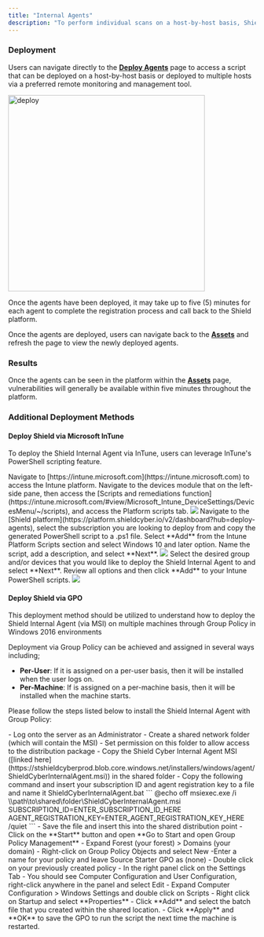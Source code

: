 ```yaml
---
title: "Internal Agents"
description: "To perform individual scans on a host-by-host basis, Shield allows users to download and install agents across assets to assess the risks and vulnerabilities on each of those assets.  In order to install the agent on each machine, Shield provides a simple script to execute on each host (or across multiple hosts with a remote monitoring and management tool)."
---
```


### Deployment

Users can navigate directly to the [**Deploy Agents**](https://platform.shieldcyber.io/v2/dashboard?hub=deploy-agents) page to access a script that can be deployed on a host-by-host basis or deployed to multiple hosts via a preferred remote monitoring and management tool.

<Frame type="glass">
  <img src="/images/deploy-agents.png" alt="deploy" width="400"/>
</Frame>

<Info>Once the agents have been deployed, it may take up to five (5) minutes for each agent to complete the registration process and call back to the Shield platform.</Info>

Once the agents are deployed, users can navigate back to the [**Assets**](https://platform.shieldcyber.io/v2/assets) and refresh the page to view the newly deployed agents.

### Results

Once the agents can be seen in the platform within the [**Assets**](https://platform.shieldcyber.io/v2/assets) page, vulnerabilities will generally be available within five minutes throughout the platform.

### Additional Deployment Methods

#### Deploy Shield via Microsoft InTune

To deploy the Shield Internal Agent via InTune, users can leverage InTune's PowerShell scripting feature.

<Steps>
  <Step title="Navigate to Intune">
    Navigate to [https://intune.microsoft.com](https://intune.microsoft.com) to access the Intune platform.
  </Step>
  <Step title="Access the device scripting and remediations section within Intune">
    Navigate to the devices module that on the left-side pane, then access the [Scripts and remediations function](https://intune.microsoft.com/#view/Microsoft_Intune_DeviceSettings/DevicesMenu/~/scripts), and access the Platform scripts tab.
    <Frame type="glass">
      <img src="/images/intune-deploy.png" />
    </Frame>
  </Step>
  <Step title="Navigate to the Shield platform & Agent deployment feature">
    Navigate to the [Shield platform](https://platform.shieldcyber.io/v2/dashboard?hub=deploy-agents), select the subscription you are looking to deploy from and copy the generated PowerShell script to a .ps1 file.
  </Step>
  <Step title="Create Intune PowerShell Script">
    Select **Add** from the Intune Platform Scripts section and select Windows 10 and later option.  Name the script, add a description, and select **Next**.
    <Frame type="glass">
      <img src="/images/intune-name.png" />
    </Frame>
  </Step>
  <Step title="Set scope for devices configured within Intune, Review, & finish">
    Select the desired group and/or devices that you would like to deploy the Shield Internal Agent to and select **Next**.  Review all options and then click **Add** to your Intune PowerShell scripts.
    <Frame type="glass">
      <img src="/images/intune-scope.png"/>
    </Frame>
  </Step>
</Steps>

#### Deploy Shield via GPO

<Note> This deployment method should be utilized to understand how to deploy the Shield Internal Agent (via MSI) on multiple machines through Group Policy in Windows 2016 environments</Note>

Deployment via Group Policy can be achieved and assigned in several ways including; 
- **Per-User**: If it is assigned on a per-user basis, then it will be installed when the user logs on.
- **Per-Machine**: If is assigned on a per-machine basis, then it will be installed when the machine starts.

Please follow the steps listed below to install the Shield Internal Agent with Group Policy: 

<Steps>
  <Step title="Create a distribution point">
    - Log onto the server as an Administrator
    - Create a shared network folder (which will contain the MSI)
    - Set permission on this folder to allow access to the distribution package
    - Copy the Shield Cyber Internal Agent MSI ([linked here](https://stshieldcyberprod.blob.core.windows.net/installers/windows/agent/ShieldCyberInternalAgent.msi)) in the shared folder
  </Step>
  <Step title="Create a batch script to run the MSI">
    - Copy the following command and insert your subscription ID and agent registration key to a file and name it ShieldCyberInternalAgent.bat
    ```
    @echo off
msiexec.exe /i \\path\to\shared\folder\ShieldCyberInternalAgent.msi SUBSCRIPTION_ID=ENTER_SUBSCRIPTION_ID_HERE AGENT_REGISTRATION_KEY=ENTER_AGENT_REGISTRATION_KEY_HERE /quiet
```
    - Save the file and insert this into the shared distribution point
  </Step>
   <Step title="Create a Group Policy Object">
    - Click on the **Start** button and open **Go to Start and open Group Policy Management**
    - Expand Forest (your forest) > Domains (your domain)
    - Right-click on Group Policy Objects and select New
    -Enter a name for your policy and leave Source Starter GPO as (none)
  </Step>
  <Step title="Configure the Startup Script in GPO">
    - Double click on your previously created policy
    - In the right panel click on the Settings Tab
    - You should see Computer Configuration and User Configuration, right-click anywhere in the panel and select Edit
    - Expand Computer Configuration > Windows Settings and double click on Scripts
    - Right click on Startup and select **Properties**
    - Click **Add** and select the batch file that you created within the shared location.
    - Click **Apply** and **OK** to save the GPO to run the script the next time the machine is restarted.
  </Step>
</Steps>
